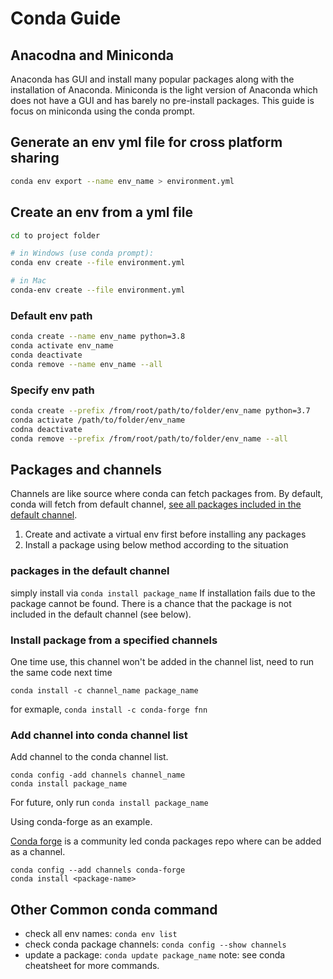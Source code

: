# Conda Guide

## Anacodna and Miniconda

Anaconda has GUI and install many popular packages along with the installation of Anaconda. Miniconda is the light version of Anaconda which does not have a GUI and has barely no pre-install packages. This guide is focus on miniconda using the conda prompt.

## Generate an env yml file for cross platform sharing

```bash
conda env export --name env_name > environment.yml
```

## Create an env from a yml file

```bash
cd to project folder

# in Windows (use conda prompt):
conda env create --file environment.yml

# in Mac
conda-env create --file environment.yml
```

### Default env path

```bash
conda create --name env_name python=3.8
conda activate env_name
conda deactivate
conda remove --name env_name --all
```

### Specify env path

```bash
conda create --prefix /from/root/path/to/folder/env_name python=3.7
conda activate /path/to/folder/env_name
codna deactivate
conda remove --prefix /from/root/path/to/folder/env_name --all
```

## Packages and channels

Channels are like source where conda can fetch packages from. By default, conda will fetch from default channel, [see all packages included in the default channel](https://repo.anaconda.com/pkgs/main/).

1. Create and activate a virtual env first before installing any packages
2. Install a package using below method according to the situation

### packages in the default channel

simply install via `conda install package_name`
If installation fails due to the package cannot be found. There is a chance that the package is not included in the default channel (see below).

### Install package from a specified channels

One time use, this channel won't be added in the channel list, need to run the same code next time

`conda install -c channel_name package_name`

for exmaple, `conda install -c conda-forge fnn`

### Add channel into conda channel list

Add channel to the conda channel list.

```
conda config -add channels channel_name
conda install package_name
```

For future, only run `conda install package_name`

Using conda-forge as an example.

[Conda forge](https://conda-forge.org/) is a community led conda packages repo where can be added as a channel.

```
conda config --add channels conda-forge
conda install <package-name>
```

## Other Common conda command

- check all env names: `conda env list`
- check conda package channels: `conda config --show channels`
- update a package: `conda update package_name`
  note: see conda cheatsheet for more commands.
